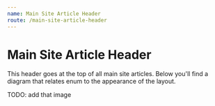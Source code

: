 ```yaml
---
name: Main Site Article Header
route: /main-site-article-header
---
```



# Main Site Article Header

This header goes at the top of all main site articles. Below you'll find a diagram that relates enum to the appearance of the layout.

TODO: add that image

<PropsTable of={MainSiteArticleHeader} />

<Playground>
    <MainSiteHeader />
</Playground>
